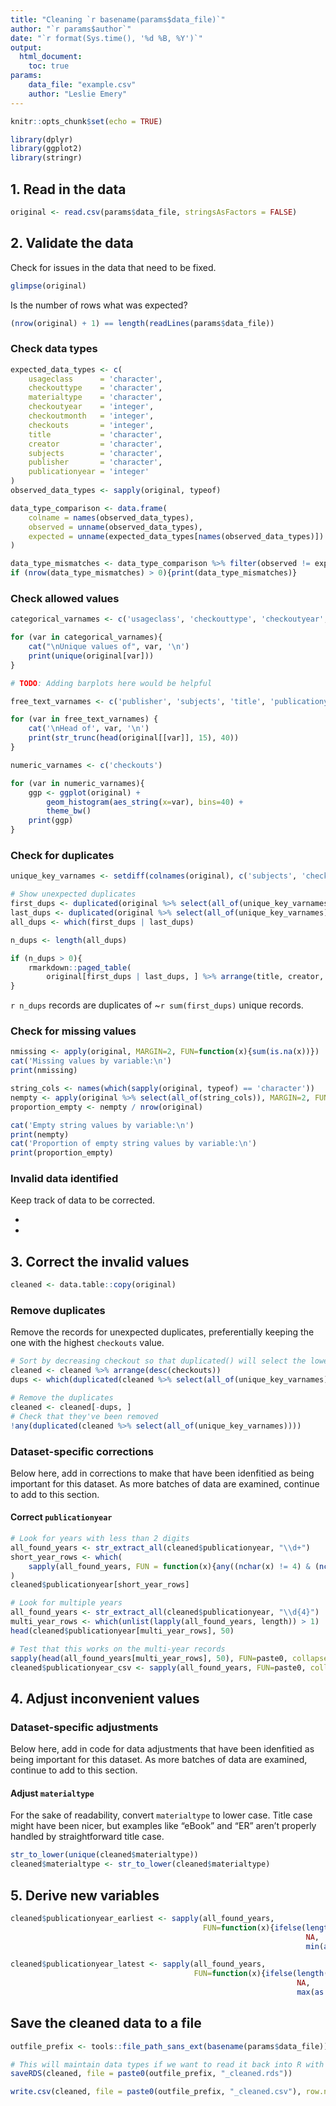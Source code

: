 ```yaml
---
title: "Cleaning `r basename(params$data_file)`"
author: "`r params$author`"
date: "`r format(Sys.time(), '%d %B, %Y')`"
output:
  html_document:
    toc: true
params:
    data_file: "example.csv"
    author: "Leslie Emery"
---
```


```r
knitr::opts_chunk$set(echo = TRUE)
```


```r
library(dplyr)
library(ggplot2)
library(stringr)
```

## 1. Read in the data

```r
original <- read.csv(params$data_file, stringsAsFactors = FALSE)
```


## 2. Validate the data

Check for issues in the data that need to be fixed.

```r
glimpse(original)
```

Is the number of rows what was expected?

```r
(nrow(original) + 1) == length(readLines(params$data_file))
```

### Check data types

```r
expected_data_types <- c(
    usageclass      = 'character',
    checkouttype    = 'character',
    materialtype    = 'character',
    checkoutyear    = 'integer',
    checkoutmonth   = 'integer',
    checkouts       = 'integer',
    title           = 'character',
    creator         = 'character',
    subjects        = 'character',
    publisher       = 'character',
    publicationyear = 'integer'
)
observed_data_types <- sapply(original, typeof)

data_type_comparison <- data.frame(
    colname = names(observed_data_types),
    observed = unname(observed_data_types),
    expected = unname(expected_data_types[names(observed_data_types)])
)

data_type_mismatches <- data_type_comparison %>% filter(observed != expected)
if (nrow(data_type_mismatches) > 0){print(data_type_mismatches)}
```

### Check allowed values

```r
categorical_varnames <- c('usageclass', 'checkouttype', 'checkoutyear', 'checkoutmonth', 'materialtype')

for (var in categorical_varnames){
    cat("\nUnique values of", var, '\n')
    print(unique(original[var]))
}

# TODO: Adding barplots here would be helpful
```

```r
free_text_varnames <- c('publisher', 'subjects', 'title', 'publicationyear')

for (var in free_text_varnames) {
    cat('\nHead of', var, '\n')
    print(str_trunc(head(original[[var]], 15), 40))
}
```

```r
numeric_varnames <- c('checkouts')

for (var in numeric_varnames){
    ggp <- ggplot(original) +
        geom_histogram(aes_string(x=var), bins=40) +
        theme_bw()
    print(ggp)
}
```


### Check for duplicates


```r
unique_key_varnames <- setdiff(colnames(original), c('subjects', 'checkouts'))

# Show unexpected duplicates
first_dups <- duplicated(original %>% select(all_of(unique_key_varnames)))
last_dups <- duplicated(original %>% select(all_of(unique_key_varnames)), fromLast=TRUE)
all_dups <- which(first_dups | last_dups)

n_dups <- length(all_dups)

if (n_dups > 0){
    rmarkdown::paged_table(
        original[first_dups | last_dups, ] %>% arrange(title, creator, desc(checkouts)))
}
```

`r n_dups` records are duplicates of ~`r sum(first_dups)` unique records.

### Check for missing values

```r
nmissing <- apply(original, MARGIN=2, FUN=function(x){sum(is.na(x))})
cat('Missing values by variable:\n')
print(nmissing)

string_cols <- names(which(sapply(original, typeof) == 'character'))
nempty <- apply(original %>% select(all_of(string_cols)), MARGIN=2, FUN=function(x){sum(x == '')})
proportion_empty <- nempty / nrow(original)

cat('Empty string values by variable:\n')
print(nempty)
cat('Proportion of empty string values by variable:\n')
print(proportion_empty)
```

### Invalid data identified

Keep track of data to be corrected.

* 
* 

## 3. Correct the invalid values

```r
cleaned <- data.table::copy(original)
```

### Remove duplicates

Remove the records for unexpected duplicates, preferentially keeping the one with the highest `checkouts` value.

```r
# Sort by decreasing checkout so that duplicated() will select the lower checkout value to remove
cleaned <- cleaned %>% arrange(desc(checkouts))
dups <- which(duplicated(cleaned %>% select(all_of(unique_key_varnames))))

# Remove the duplicates
cleaned <- cleaned[-dups, ]
# Check that they've been removed
!any(duplicated(cleaned %>% select(all_of(unique_key_varnames))))
```

### Dataset-specific corrections

Below here, add in corrections to make that have been idenfitied as being important for this dataset. As more batches of data are examined, continue to add to this section.

#### Correct `publicationyear`

```r
# Look for years with less than 2 digits
all_found_years <- str_extract_all(cleaned$publicationyear, "\\d+")
short_year_rows <- which(
    sapply(all_found_years, FUN = function(x){any((nchar(x) != 4) & (nchar(x) != 0))})
)
cleaned$publicationyear[short_year_rows]

# Look for multiple years
all_found_years <- str_extract_all(cleaned$publicationyear, "\\d{4}")
multi_year_rows <- which(unlist(lapply(all_found_years, length)) > 1)
head(cleaned$publicationyear[multi_year_rows], 50)
```

```r
# Test that this works on the multi-year records
sapply(head(all_found_years[multi_year_rows], 50), FUN=paste0, collapse=',')
cleaned$publicationyear_csv <- sapply(all_found_years, FUN=paste0, collapse=',')
```


## 4. Adjust inconvenient values

### Dataset-specific adjustments

Below here, add in code for data adjustments that have been idenfitied as being important for this dataset. As more batches of data are examined, continue to add to this section.

#### Adjust `materialtype`

For the sake of readability, convert `materialtype` to lower case. Title case might have been nicer, but examples like "eBook" and "ER" aren't properly handled by straightforward title case.

```r
str_to_lower(unique(cleaned$materialtype))
cleaned$materialtype <- str_to_lower(cleaned$materialtype)
```

## 5. Derive new variables

```r
cleaned$publicationyear_earliest <- sapply(all_found_years,
                                           FUN=function(x){ifelse(length(x) == 0,
                                                                  NA,
                                                                  min(as.numeric(x)))})
```

```r
cleaned$publicationyear_latest <- sapply(all_found_years,
                                         FUN=function(x){ifelse(length(x) == 0,
                                                                NA,
                                                                max(as.numeric(x)))})
```

## Save the cleaned data to a file

```r
outfile_prefix <- tools::file_path_sans_ext(basename(params$data_file))
```

```r
# This will maintain data types if we want to read it back into R with minimal processing
saveRDS(cleaned, file = paste0(outfile_prefix, "_cleaned.rds"))
```

```r
write.csv(cleaned, file = paste0(outfile_prefix, "_cleaned.csv"), row.names=FALSE)
```

